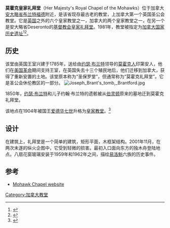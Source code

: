 {{Infobox church
|name=莫霍克皇家礼拜堂
|image=Mohawk Chapel, Brantford, Ontario.jpg
|dedication=[[皇家教堂|皇家教堂]] 
|denomination=[[加拿大圣公会|加拿大圣公会]]
|diocese=休伦教区
|province=加拿大教省
|website= [http://mohawkchapel.ca/ mohawkchapel.ca]}}
'''莫霍克皇家礼拜堂'''（Her Majesty's Royal Chapel of the Mohawks）位于加拿大[[安大略省|安大略省]][[布兰特福德|布兰特福德]]附近，是该省现存最古老的教堂，上加拿大第一个英国圣公会教堂。它是[[英国|英国]]之外的六个皇家教堂之一，加拿大的两个皇家教堂之一，在另一个是安大略省Deseronto的[[基督教会皇家礼拜堂|基督教会皇家礼拜堂]]。1981年，教堂被指定为[[加拿大国家历史遗址|加拿大国家历史遗址]]<ref name="parks">{{cite web| url=http://www.pc.gc.ca/apps/lhn-nhs/det_E.asp?oqSID=0357&oqeName=Her+Majesty%27%27s+%2F+St%2E+Paul%27%27s+Chapel+of+the+Mohawks&oqfName=Chapelle+de+Sa+Majest%E9+%2F+St%2E+Paul+des+Agniers| title=Her Majesty's/St. Paul's Chapel of the Mohawks| publisher=Parks Canada| date=22 February 2002| accessdate=2011-03-08}}{{dead link|date=2018年4月 |bot=InternetArchiveBot |fix-attempted=yes }}</ref><ref>{{cite web| date=| url=http://www.historicplaces.ca/en/rep-reg/place-lieu.aspx?id=11630&pid=0| title=Her Majesty's/St. Paul's Chapel of the Mohawks| publisher=Historic Places Canada| accessdate=2011-03-08| archive-date=2012-06-09| archive-url=https://web.archive.org/web/20120609194315/http://www.historicplaces.ca/en/rep-reg/place-lieu.aspx?id=11630&pid=0| dead-url=no}}</ref>。

==历史==
该堂由英国王室兴建于1785年，送给由[[约瑟·布兰特|约瑟·布兰特]]领导的[[莫霍克人|莫霍克人]]印第安人，他们在[[美国革命|美国革命]]期间支持王室，在英国失去十三个殖民地后，他们迁移到加拿大，获得了重新安置的土地。该堂原本称为“圣保罗堂”，但通常称为“莫霍克礼拜堂”。它是圣公会休伦教区的一部分。
[[Image:Joseph_Brant's_tomb,_Brantford.jpg|thumb]]

1850年，[[约瑟·布兰特|约瑟·布兰特]]和儿子约翰·布兰特的遗骸被从[[伯灵顿_(安大略省)|伯灵顿]]原来的墓地迁到莫霍克礼拜堂。

该地点在1904年被国王[[爱德华七世|爱德华七世]]升格为[[皇家教堂|皇家教堂]]。<ref name="history">{{cite web| publisher=Mohawk Chapel| title=History| accessdate=2010-07-04| date=| url=http://www.mohawkchapel.ca/history.html| deadurl=yes| archiveurl=https://web.archive.org/web/20090326161106/https://www.mohawkchapel.ca/history.html| archivedate=2009-03-26}}</ref>

==设计==
在建筑上，礼拜堂是一个简单的建筑，矩形平面，木框架结构。2001年11月，在两次未遂的纵火企图中，它受到轻微的损害。最初入口面向东方的独木舟登陆地点。八扇花窗玻璃安装于1959年和1962年之间，描绘[[易洛魁|易洛魁]]六族的历史事件。

==参考==
{{reflist|2}}
*[http://mohawkchapel.ca/ Mohawk Chapel website] {{Wayback|url=http://mohawkchapel.ca/ |date=20210227062059 }}
{{Coord|43.124432|-80.235|display=title}}
[[Category:加拿大教堂|Category:加拿大教堂]]